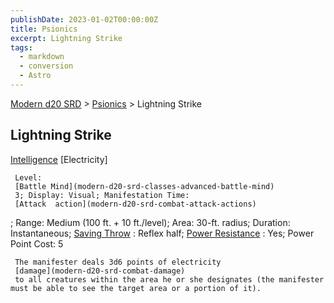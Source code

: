 ```yaml
---
publishDate: 2023-01-02T00:00:00Z
title: Psionics
excerpt: Lightning Strike
tags:
  - markdown
  - conversion
  - Astro
---
```


[Modern d20 SRD](/#modernD20) > [Psionics](modern-d20-srd-psionics-index) > Lightning Strike

## Lightning Strike

[Intelligence](modern-d20-srd-basics-ability-scores)
[Electricity]

     Level:
     [Battle Mind](modern-d20-srd-classes-advanced-battle-mind)
     3; Display: Visual; Manifestation Time:
     [Attack  action](modern-d20-srd-combat-attack-actions)
; Range: Medium (100 ft. + 10 ft./level); Area: 30-ft. radius; Duration: Instantaneous;
[Saving Throw](modern-d20-srd-basics-saving-throws)
: Reflex half;
[Power Resistance](modern-d20-srd-special-abilities-power-resistance)
: Yes; Power Point Cost: 5

     The manifester deals 3d6 points of electricity
     [damage](modern-d20-srd-combat-damage)
     to all creatures within the area he or she designates (the manifester must be able to see the target area or a portion of it).
